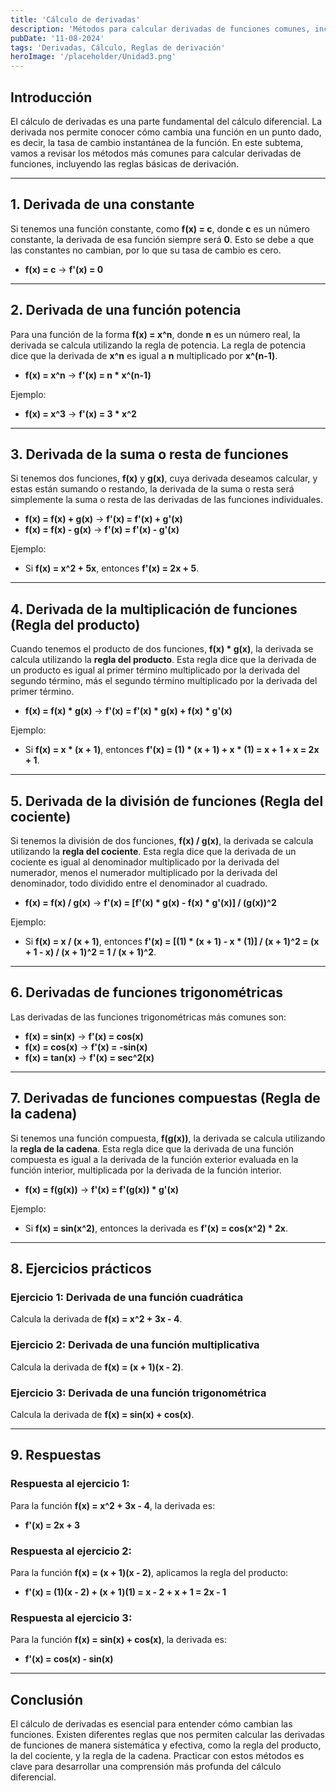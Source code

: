 ```yaml
---
title: 'Cálculo de derivadas'
description: 'Métodos para calcular derivadas de funciones comunes, incluyendo reglas de derivación.'
pubDate: '11-08-2024'
tags: 'Derivadas, Cálculo, Reglas de derivación'
heroImage: '/placeholder/Unidad3.png'
---
```


## Introducción

El cálculo de derivadas es una parte fundamental del cálculo diferencial. La derivada nos permite conocer cómo cambia una función en un punto dado, es decir, la tasa de cambio instantánea de la función. En este subtema, vamos a revisar los métodos más comunes para calcular derivadas de funciones, incluyendo las reglas básicas de derivación.

---

## 1. Derivada de una constante

Si tenemos una función constante, como **f(x) = c**, donde **c** es un número constante, la derivada de esa función siempre será **0**. Esto se debe a que las constantes no cambian, por lo que su tasa de cambio es cero.

- **f(x) = c** → **f'(x) = 0**

---

## 2. Derivada de una función potencia

Para una función de la forma **f(x) = x^n**, donde **n** es un número real, la derivada se calcula utilizando la regla de potencia. La regla de potencia dice que la derivada de **x^n** es igual a **n** multiplicado por **x^(n-1)**.

- **f(x) = x^n** → **f'(x) = n * x^(n-1)**

Ejemplo:

- **f(x) = x^3** → **f'(x) = 3 * x^2**

---

## 3. Derivada de la suma o resta de funciones

Si tenemos dos funciones, **f(x)** y **g(x)**, cuya derivada deseamos calcular, y estas están sumando o restando, la derivada de la suma o resta será simplemente la suma o resta de las derivadas de las funciones individuales.

- **f(x) = f(x) + g(x)** → **f'(x) = f'(x) + g'(x)**
- **f(x) = f(x) - g(x)** → **f'(x) = f'(x) - g'(x)**

Ejemplo:

- Si **f(x) = x^2 + 5x**, entonces **f'(x) = 2x + 5**.

---

## 4. Derivada de la multiplicación de funciones (Regla del producto)

Cuando tenemos el producto de dos funciones, **f(x) * g(x)**, la derivada se calcula utilizando la **regla del producto**. Esta regla dice que la derivada de un producto es igual al primer término multiplicado por la derivada del segundo término, más el segundo término multiplicado por la derivada del primer término.

- **f(x) = f(x) * g(x)** → **f'(x) = f'(x) * g(x) + f(x) * g'(x)**

Ejemplo:

- Si **f(x) = x * (x + 1)**, entonces **f'(x) = (1) * (x + 1) + x * (1) = x + 1 + x = 2x + 1**.

---

## 5. Derivada de la división de funciones (Regla del cociente)

Si tenemos la división de dos funciones, **f(x) / g(x)**, la derivada se calcula utilizando la **regla del cociente**. Esta regla dice que la derivada de un cociente es igual al denominador multiplicado por la derivada del numerador, menos el numerador multiplicado por la derivada del denominador, todo dividido entre el denominador al cuadrado.

- **f(x) = f(x) / g(x)** → **f'(x) = [f'(x) * g(x) - f(x) * g'(x)] / (g(x))^2**

Ejemplo:

- Si **f(x) = x / (x + 1)**, entonces **f'(x) = [(1) * (x + 1) - x * (1)] / (x + 1)^2 = (x + 1 - x) / (x + 1)^2 = 1 / (x + 1)^2**.

---

## 6. Derivadas de funciones trigonométricas

Las derivadas de las funciones trigonométricas más comunes son:

- **f(x) = sin(x)** → **f'(x) = cos(x)**
- **f(x) = cos(x)** → **f'(x) = -sin(x)**
- **f(x) = tan(x)** → **f'(x) = sec^2(x)**

---

## 7. Derivadas de funciones compuestas (Regla de la cadena)

Si tenemos una función compuesta, **f(g(x))**, la derivada se calcula utilizando la **regla de la cadena**. Esta regla dice que la derivada de una función compuesta es igual a la derivada de la función exterior evaluada en la función interior, multiplicada por la derivada de la función interior.

- **f(x) = f(g(x))** → **f'(x) = f'(g(x)) * g'(x)**

Ejemplo:

- Si **f(x) = sin(x^2)**, entonces la derivada es **f'(x) = cos(x^2) * 2x**.

---

## 8. Ejercicios prácticos

### Ejercicio 1: Derivada de una función cuadrática

Calcula la derivada de **f(x) = x^2 + 3x - 4**.

### Ejercicio 2: Derivada de una función multiplicativa

Calcula la derivada de **f(x) = (x + 1)(x - 2)**.

### Ejercicio 3: Derivada de una función trigonométrica

Calcula la derivada de **f(x) = sin(x) + cos(x)**.

---

## 9. Respuestas

### Respuesta al ejercicio 1:

Para la función **f(x) = x^2 + 3x - 4**, la derivada es:

- **f'(x) = 2x + 3**

### Respuesta al ejercicio 2:

Para la función **f(x) = (x + 1)(x - 2)**, aplicamos la regla del producto:

- **f'(x) = (1)(x - 2) + (x + 1)(1) = x - 2 + x + 1 = 2x - 1**

### Respuesta al ejercicio 3:

Para la función **f(x) = sin(x) + cos(x)**, la derivada es:

- **f'(x) = cos(x) - sin(x)**

---

## Conclusión

El cálculo de derivadas es esencial para entender cómo cambian las funciones. Existen diferentes reglas que nos permiten calcular las derivadas de funciones de manera sistemática y efectiva, como la regla del producto, la del cociente, y la regla de la cadena. Practicar con estos métodos es clave para desarrollar una comprensión más profunda del cálculo diferencial.